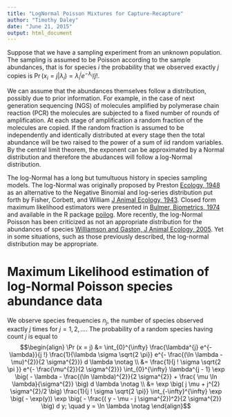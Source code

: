 ```yaml
---
title: "LogNormal Poisson Mixtures for Capture-Recapture"
author: "Timothy Daley"
date: "June 21, 2015"
output: html_document
---
```


Suppose that we have a sampling experiment from an unknown population.  The sampling is assumed to be Poisson according to the sample abundances, that is for species $i$ the probability that we observed exactly $j$ copies is $\Pr ( x_{i} = j |  \lambda_{i}) = \lambda^{j}_{i} e^{- \lambda_{i}} / j!$.  

We can assume that the abundances themselves follow a distribution, possibly due to prior information.  For example, in the case of next generation sequencing (NGS) of molecules amplified by polymerase chain reaction (PCR) the molecules are subjected to a fixed number of rounds of amplification.  At each stage of amplification a random fraction of the molecules are copied.  If the random fraction is assumed to be independently and identically distributed at every stage then the total abundance will be two raised to the power of a sum of iid random variables.  By the central limit theorem, the exponent can be approximated by a Normal distribution and therefore the abudances will follow a log-Normal distribution.

The log-Normal has a long but tumultuous history in species sampling models.  The log-Normal was originally proposed by Preston [Ecology, 1948](http://www.planta.cn/forum/files_planta/the_commonness_and_rarity_of_species_144.pdf) as an alternative to the Negative Binomial and log-series distribution put forth by Fisher, Corbett, and William [J Animal Ecology, 1943](http://www.math.mcgill.ca/~dstephens/556-2008/Papers/Fisher1943.pdf).  Closed form maximum likelihood estimators were presented in [Bulmer, Biometrics, 1974](http://hs225104.lx-server.de/data/ifaoe/wrrl/Methoden/Species-Abundance-Distribution/Abundance-Species-LPoisson-1.pdf) and available in the R package [poilog](http://cran.r-project.org/web/packages/poilog/index.html).  More recently, the log-Normal Poisson has been criticized as not an appropriate distribution for the abundances of species [Williamson and Gaston, J Animal Ecology, 2005](http://poel.io-warnemuende.de/tl_files/scripte/statistikseminar/williamsen_2005_lognormal.pdf).  Yet in some situations, such as those previously described, the log-normal distribution may be appropriate.  

# Maximum Likelihood estimation of log-Normal Poisson species abundance data

We observe species frequencies $n_{j}$, the number of species observed exactly $j$ times for $j = 1, 2, \ldots$.  The probability of a random species having count $j$ is equal to
$$\begin{align}
\Pr (x = j) &= \int_{0}^{\infty} \frac{\lambda^{j} e^{-\lambda}}{j !} \frac{1}{\lambda \sigma \sqrt{2 \pi}} e^{- \frac{(\ln \lambda - \mu)^{2}}{2 \sigma^{2}}} d \lambda \notag \\
&= \frac{1}{j ! \sigma \sqrt{2 \pi }} e^{- \frac{\mu^{2}}{2 \sigma^{2}}} \int_{0}^{\infty} \lambda^{j - 1} \exp \big( - \lambda - \frac{(\ln \lambda)^{2}}{2 \sigma^{2}} + \frac{ \mu \ln \lambda}{\sigma^{2}} \big) d \lambda \notag \\
&= \exp \big( j \mu + j^{2} \sigma^{2}/2 \big) \frac{1}{j ! \sigma \sqrt{2 \pi}} \int_{-\infty}^{\infty} \exp \big( - \exp(y)) \exp \big( - \frac{( y - \mu - j \sigma^{2})^2}{2 \sigma^{2}} \big) d y; \quad y = \ln \lambda
\notag
\end{align}$$
